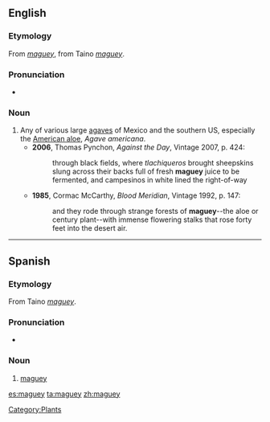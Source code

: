 ==English==

===Etymology===
From {{etyl|es}} ''[[#Spanish|maguey]]'', from Taino ''[[#Taino|maguey]]''.

===Pronunciation===
* {{IPA|/məˈgeɪ/}}

===Noun===
{{en-noun}}

# Any of various large [[agaves]] of Mexico and the southern US, especially the [[American aloe]], ''Agave americana''.
#* '''2006''', Thomas Pynchon, ''Against the Day'', Vintage 2007, p. 424:
#*: through black fields, where ''tlachiqueros'' brought sheepskins slung across their backs full of fresh '''maguey''' juice to be fermented, and campesinos in white lined the right-of-way
#* '''1985''', Cormac McCarthy, ''Blood Meridian'', Vintage 1992, p. 147:
#*: and they rode through strange forests of '''maguey'''--the aloe or century plant--with immense flowering stalks that rose forty feet into the desert air.
{{seecites}}

[[Category:Plants]]

----

==Spanish==

===Etymology===
From Taino ''[[#Taino|maguey]]''.

===Pronunciation===
* {{IPA|/maˈgej/|lang=es}}

===Noun===
{{es-noun-m|plural=magueyes}}

# [[#English|maguey]]

[[es:maguey]]
[[ta:maguey]]
[[zh:maguey]]